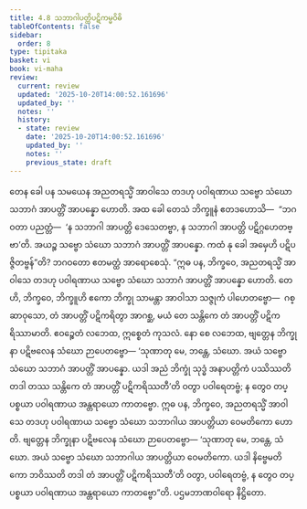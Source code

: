 ```yaml
---
title: 4.8 သဘာဂါပတ္တိပဋိကမ္မဝိဓိ
tableOfContents: false
sidebar:
  order: 8
type: tipitaka
basket: vi
book: vi-maha
review:
  current: review
  updated: '2025-10-20T14:00:52.161696'
  updated_by: ''
  notes: ''
  history:
  - state: review
    date: '2025-10-20T14:00:52.161696'
    updated_by: ''
    notes: ''
    previous_state: draft
---
```



<DynamicBreadcrumb />


<ReviewStatus review={frontmatter.review} showDetails={true} />

<HypothesisAnnotation frontmatter={frontmatter} />

<Division number="221" book="vi-maha" e="ch" v="3" p="232">

<Paragraph number="993" book="vi-maha">
တေန ခေါ ပန သမယေန အညတရသ္မိံ အာဝါသေ တဒဟု ပဝါရဏာယ သဗ္ဗော သံဃော သဘာဂံ အာပတ္တိံ အာပန္နော ဟောတိ. အထ ခေါ တေသံ ဘိက္ခူနံ ဧတဒဟောသိ—  “ဘဂဝတာ ပညတ္တံ—  ‘န သဘာဂါ အာပတ္တိ ဒေသေတဗ္ဗာ, န သဘာဂါ အာပတ္တိ ပဋိဂ္ဂဟေတဗ္ဗာ’တိ. အယဉ္စ သဗ္ဗော သံဃော သဘာဂံ အာပတ္တိံ အာပန္နော. ကထံ နု ခေါ အမှေဟိ ပဋိပဇ္ဇိတဗ္ဗန်”တိ? ဘဂဝတော ဧတမတ္ထံ အာရောစေသုံ.
</Paragraph>

<Paragraph number="994" book="vi-maha">
“ဣဓ ပန, ဘိက္ခဝေ, အညတရသ္မိံ အာဝါသေ တဒဟု ပဝါရဏာယ သဗ္ဗော သံဃော သဘာဂံ အာပတ္တိံ အာပန္နော ဟောတိ. တေဟိ, ဘိက္ခဝေ, ဘိက္ခူဟိ ဧကော ဘိက္ခု သာမန္တာ အာဝါသာ သဇ္ဇုကံ ပါဟေတဗ္ဗော—  ဂစ္ဆာဝုသော, တံ အာပတ္တိံ ပဋိကရိတွာ အာဂစ္ဆ, မယံ တေ သန္တိကေ တံ အာပတ္တိံ ပဋိကရိဿာမာတိ. ဧဝဉ္စေတံ လဘေထ, ဣစ္စေတံ ကုသလံ. နော စေ လဘေထ, ဗျတ္တေန ဘိက္ခုနာ ပဋိဗလေန သံဃော ဉာပေတဗ္ဗော—
</Paragraph>

<Paragraph number="995" book="vi-maha">
‘သုဏာတု မေ, ဘန္တေ, သံဃော. အယံ သဗ္ဗော သံဃော သဘာဂံ အာပတ္တိံ အာပန္နော. ယဒါ အညံ ဘိက္ခုံ သုဒ္ဓံ အနာပတ္တိကံ ပဿိဿတိ တဒါ တဿ သန္တိကေ တံ အာပတ္တိံ ပဋိကရိဿတီ’တိ ဝတွာ ပဝါရေတဗ္ဗံ; န တွေဝ တပ္ပစ္စယာ ပဝါရဏာယ အန္တရာယော ကာတဗ္ဗော.
</Paragraph>

<Paragraph number="996" book="vi-maha">
ဣဓ ပန, ဘိက္ခဝေ, အညတရသ္မိံ အာဝါသေ တဒဟု ပဝါရဏာယ သဗ္ဗော သံဃော သဘာဂါယ အာပတ္တိယာ ဝေမတိကော ဟောတိ. ဗျတ္တေန ဘိက္ခုနာ ပဋိဗလေန သံဃော ဉာပေတဗ္ဗော—
</Paragraph>

<Paragraph number="997" book="vi-maha">
‘သုဏာတု မေ, ဘန္တေ, သံဃော. အယံ သဗ္ဗော သံဃော သဘာဂါယ အာပတ္တိယာ ဝေမတိကော. ယဒါ နိဗ္ဗေမတိကော ဘဝိဿတိ တဒါ တံ အာပတ္တိံ ပဋိကရိဿတီ’တိ ဝတွာ, ပဝါရေတဗ္ဗံ, န တွေဝ တပ္ပစ္စယာ ပဝါရဏာယ အန္တရာယော ကာတဗ္ဗော”တိ.

</Paragraph>
</Division>

<Paragraph number="998" type="center" book="vi-maha">
ပဌမဘာဏဝါရော နိဋ္ဌိတော.
</Paragraph>